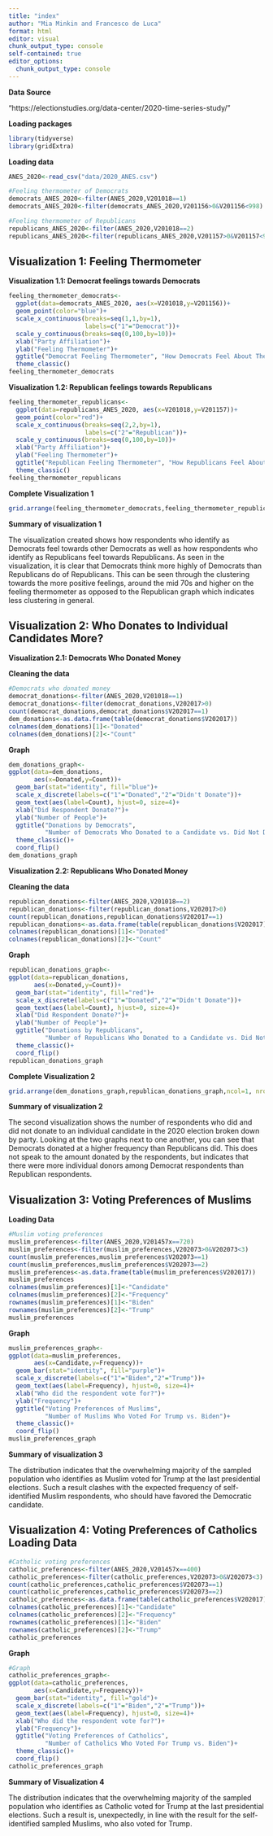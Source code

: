 ```yaml
---
title: "index"
author: "Mia Minkin and Francesco de Luca"
format: html
editor: visual
chunk_output_type: console
self-contained: true
editor_options: 
  chunk_output_type: console
---
```


**Data Source**

"https://electionstudies.org/data-center/2020-time-series-study/"

**Loading packages**

```r
library(tidyverse)
library(gridExtra)
```

**Loading data**

```r
ANES_2020<-read_csv("data/2020_ANES.csv")

#Feeling thermometer of Democrats 
democrats_ANES_2020<-filter(ANES_2020,V201018==1) 
democrats_ANES_2020<-filter(democrats_ANES_2020,V201156>0&V201156<998)

#Feeling thermometer of Republicans 
republicans_ANES_2020<-filter(ANES_2020,V201018==2)
republicans_ANES_2020<-filter(republicans_ANES_2020,V201157>0&V201157<998)
```

## **Visualization 1: Feeling Thermometer**

**Visualization 1.1: Democrat feelings towards Democrats**

```r
feeling_thermometer_democrats<- 
  ggplot(data=democrats_ANES_2020, aes(x=V201018,y=V201156))+ 
  geom_point(color="blue")+ 
  scale_x_continuous(breaks=seq(1,1,by=1), 
                     labels=c("1"="Democrat"))+ 
  scale_y_continuous(breaks=seq(0,100,by=10))+ 
  xlab("Party Affiliation")+ 
  ylab("Feeling Thermometer")+ 
  ggtitle("Democrat Feeling Thermometer", "How Democrats Feel About Their Party")+
  theme_classic()
feeling_thermometer_democrats
```

**Visualization 1.2: Republican feelings towards Republicans**

```r
feeling_thermometer_republicans<- 
  ggplot(data=republicans_ANES_2020, aes(x=V201018,y=V201157))+ 
  geom_point(color="red")+ 
  scale_x_continuous(breaks=seq(2,2,by=1), 
                     labels=c("2"="Republican"))+ 
  scale_y_continuous(breaks=seq(0,100,by=10))+ 
  xlab("Party Affiliation")+ 
  ylab("Feeling Thermometer")+ 
  ggtitle("Republican Feeling Thermometer", "How Republicans Feel About Their Party")+
  theme_classic()
feeling_thermometer_republicans
```

**Complete Visualization 1**

```r
grid.arrange(feeling_thermometer_democrats,feeling_thermometer_republicans,ncol=2,nrow=1)
```

**Summary of visualization 1**

The visualization created shows how respondents who identify as Democrats feel towards other Democrats as well as how respondents who identify as Republicans feel towards Republicans. As seen in the visualization, it is clear that Democrats think more highly of Democrats than Republicans do of Republicans. This can be seen through the clustering towards the more positive feelings, around the mid 70s and higher on the feeling thermometer as opposed to the Republican graph which indicates less clustering in general.

## **Visualization 2: Who Donates to Individual Candidates More?**

**Visualization 2.1: Democrats Who Donated Money**

**Cleaning the data**

```r
#Democrats who donated money
democrat_donations<-filter(ANES_2020,V201018==1)
democrat_donations<-filter(democrat_donations,V202017>0)
count(democrat_donations,democrat_donations$V202017==1)
dem_donations<-as.data.frame(table(democrat_donations$V202017))
colnames(dem_donations)[1]<-"Donated"
colnames(dem_donations)[2]<-"Count"
```

**Graph**

```r
dem_donations_graph<-
ggplot(data=dem_donations,
       aes(x=Donated,y=Count))+
  geom_bar(stat="identity", fill="blue")+
  scale_x_discrete(labels=c("1"="Donated","2"="Didn't Donate"))+
  geom_text(aes(label=Count), hjust=0, size=4)+
  xlab("Did Respondent Donate?")+
  ylab("Number of People")+
  ggtitle("Donations by Democrats",
          "Number of Democrats Who Donated to a Candidate vs. Did Not Donate")+
  theme_classic()+
  coord_flip()
dem_donations_graph
```

**Visualization 2.2: Republicans Who Donated Money**

**Cleaning the data**

```r
republican_donations<-filter(ANES_2020,V201018==2)
republican_donations<-filter(republican_donations,V202017>0)
count(republican_donations,republican_donations$V202017==1)
republican_donations<-as.data.frame(table(republican_donations$V202017))
colnames(republican_donations)[1]<-"Donated"
colnames(republican_donations)[2]<-"Count"
```

**Graph**

```r
republican_donations_graph<-
ggplot(data=republican_donations,
       aes(x=Donated,y=Count))+
  geom_bar(stat="identity", fill="red")+
  scale_x_discrete(labels=c("1"="Donated","2"="Didn't Donate"))+
  geom_text(aes(label=Count), hjust=0, size=4)+
  xlab("Did Respondent Donate?")+
  ylab("Number of People")+
  ggtitle("Donations by Republicans",
          "Number of Republicans Who Donated to a Candidate vs. Did Not Donate")+
  theme_classic()+
  coord_flip()
republican_donations_graph
```

**Complete Visualization 2**

```r
grid.arrange(dem_donations_graph,republican_donations_graph,ncol=1, nrow=2)
```

**Summary of visualization 2**

The second visualization shows the number of respondents who did and did not donate to an individual candidate in the 2020 election broken down by party. Looking at the two graphs next to one another, you can see that Democrats donated at a higher frequency than Republicans did. This does not speak to the amount donated by the respondents, but indicates that there were more individual donors among Democrat respondents than Republican respondents.

## **Visualization 3: Voting Preferences of Muslims**

**Loading Data**

```R
#Muslim voting preferences
muslim_preferences<-filter(ANES_2020,V201457x==720)
muslim_preferences<-filter(muslim_preferences,V202073>0&V202073<3)
count(muslim_preferences,muslim_preferences$V202073==1)
count(muslim_preferences,muslim_preferences$V202073==2)
muslim_preferences<-as.data.frame(table(muslim_preferences$V202017))
muslim_preferences
colnames(muslim_preferences)[1]<-"Candidate"
colnames(muslim_preferences)[2]<-"Frequency"
rownames(muslim_preferences)[1]<-"Biden"
rownames(muslim_preferences)[2]<-"Trump"
muslim_preferences
```

**Graph**

```R
muslim_preferences_graph<-
ggplot(data=muslim_preferences,
       aes(x=Candidate,y=Frequency))+
  geom_bar(stat="identity", fill="purple")+
  scale_x_discrete(labels=c("1"="Biden","2"="Trump"))+
  geom_text(aes(label=Frequency), hjust=0, size=4)+
  xlab("Who did the respondent vote for?")+
  ylab("Frequency")+
  ggtitle("Voting Preferences of Muslims",
          "Number of Muslims Who Voted For Trump vs. Biden")+
  theme_classic()+
  coord_flip()
muslim_preferences_graph
```

**Summary of visualization 3**

The distribution indicates that the overwhelming majority of the sampled population who identifies as Muslim voted for Trump at the last presidential elections. Such a result clashes with the expected frequency of self-identified Muslim respondents, who should have favored the Democratic candidate.

##  **Visualization 4: Voting Preferences of Catholics** **Loading Data**

```R
#Catholic voting preferences
catholic_preferences<-filter(ANES_2020,V201457x==400)
catholic_preferences<-filter(catholic_preferences,V202073>0&V202073<3)
count(catholic_preferences,catholic_preferences$V202073==1)
count(catholic_preferences,catholic_preferences$V202073==2)
catholic_preferences<-as.data.frame(table(catholic_preferences$V202017))
colnames(catholic_preferences)[1]<-"Candidate"
colnames(catholic_preferences)[2]<-"Frequency"
rownames(catholic_preferences)[1]<-"Biden"
rownames(catholic_preferences)[2]<-"Trump"
catholic_preferences
```

**Graph**

```R
#Graph
catholic_preferences_graph<-
ggplot(data=catholic_preferences,
       aes(x=Candidate,y=Frequency))+
  geom_bar(stat="identity", fill="gold")+
  scale_x_discrete(labels=c("1"="Biden","2"="Trump"))+
  geom_text(aes(label=Frequency), hjust=0, size=4)+
  xlab("Who did the respondent vote for?")+
  ylab("Frequency")+
  ggtitle("Voting Preferences of Catholics",
          "Number of Catholics Who Voted For Trump vs. Biden")+
  theme_classic()+
  coord_flip()
catholic_preferences_graph
```

**Summary of Visualization 4**

The distribution indicates that the overwhelming majority of the sampled population who identifies as Catholic voted for Trump at the last presidential elections. Such a result is, unexpectedly, in line with the result for the self-identified sampled Muslims, who also voted for Trump.

